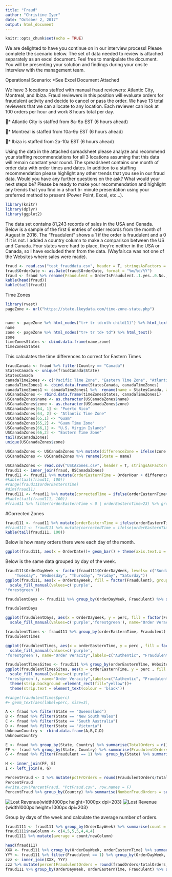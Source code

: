 ```yaml
---
title: "Fraud"
author: "Christine Iyer"
date: "October 2, 2017"
output: html_document
---
```


```r
knitr::opts_chunk$set(echo = TRUE)
```


We are delighted to have you continue on in our interview process!
Please complete the scenario below. The set of data needed to review is attached separately as an excel
document. Feel free to manipulate the document. You will be presenting your solution and findings
during your onsite interview with the management team.

Operational Scenario:
*See Excel Document Attached

We have 3 locations staffed with manual fraud reviewers: Atlantic City, Montreal, and Ibiza. Fraud
reviewers in this position will evaluate orders for fraudulent activity and decide to cancel or pass the
order. We have 13 total reviewers that we can allocate to any location. Each reviewer can look at 100
orders per hour and work 8 hours total per day.

* Atlantic City is staffed from 8a-6p EST (6 hours ahead)

* Montreal is staffed from 10a-9p EST (6 hours ahead)

* Ibiza is staffed from 2a-10a EST (6 hours ahead)

Using the data in the attached spreadsheet please analyze and recommend your staffing
recommendations for all 3 locations assuming that this data will remain constant year round. The
spreadsheet contains one month of order data with order times and dates. In addition to a staffing
recommendation please highlight any other trends that you see in our fraud data. Would you have any
further questions on the ask? What would your next steps be?
Please be ready to make your recommendation and highlight any trends that you find in a short 5-
minute presentation using your preferred method to present (Power Point, Excel, etc...).



```r
library(knitr)
library(dplyr)
library(ggplot2)
```
The data set contains 81,243 records of sales in the USA and Canada. 
Below is a sample of the first 6 entries of order records from the month of August in 2016. The "Fruadulent" shows a 1 if the order is fraudulent and a 0 if it is not. I added a country column to make a comparison between the US and Canada. Four states were hard to place, they're neither in the USA or Canada, so I have excluded them from the data.  (Wayfair.ca was not one of the Websites where sales were made).

```r
fraud <- read.csv("test_frauddata.csv", header = T, stringsAsFactors = F)
fraud$OrderDate <- as.Date(fraud$OrderDate, format = "%m/%d/%Y")
fraud <- fraud %>% rename(Fraudulent = OrderIsFraudulent..1.yes..0.No., Revenue = OrderRevenue,State = OrderState ) %>% arrange(OrderDate)
kable(head(fraud))
kable(tail(fraud))
```

Time Zones

```r
library(rvest)
pageZone <- url("https://state.1keydata.com/time-zone-state.php")


name <- pageZone %>% html_nodes("tr+ tr td:nth-child(1)") %>% html_text()
name
zone <- pageZone %>% html_nodes("tr+ tr td+ td") %>% html_text()
zone
timeZonesStates <- cbind.data.frame(name,zone)
timeZonesStates

```

This calculates the time differences to correct for Eastern Times

```r
fraudCanada <- fraud %>% filter(Country == "Canada")
StatesCanada <- unique(fraudCanada$State)
StatesCanada
canadaTimeZones <- c("Pacific Time Zone", "Eastern Time Zone", "Atlantic Time Zone", "Mountain Time Zone", "Eastern Time Zone", "Central Time Zone", "Eastern Time Zone", "Pacific Time Zone", "Atlantic Time Zone", "Atlantic Time Zone" , "Mountain Time Zone", "Central Time Zone", "Eastern Time Zone" )
canadaTimeZones1 <- cbind.data.frame(StatesCanada, canadaTimeZones)
canadaTimeZones1 <- canadaTimeZones1 %>%  rename(name = StatesCanada, zone = canadaTimeZones)
USCanadaZones <- rbind.data.frame(timeZonesStates, canadaTimeZones1)
USCanadaZones$name <- as.character(USCanadaZones$name)
USCanadaZones$zone <- as.character(USCanadaZones$zone)
USCanadaZones[64, 1] <- "Puerto Rico"
USCanadaZones[64, 2] <- "Atlantic Time Zone"
USCanadaZones[65,1] <- "Guam"
USCanadaZones[65,2] <- "Guam Time Zone"
USCanadaZones[66,1] <- "U.S. Virgin Islands"
USCanadaZones[66,2] <- "Eastern Time Zone"
tail(USCanadaZones)
unique(USCanadaZones$zone)

USCanadaZones <- USCanadaZones %>% mutate(differenceZone = ifelse(zone == "Central Time Zone", -1, ifelse(zone == "Alaska Time Zone, Hawaii-Aleutian Time Zone", -6, ifelse(zone == "Mountain Time Zone", -2, ifelse(zone == "Pacific Time Zone", -3,  ifelse(zone == "Hawaii-Aleutian Time Zone", -6, ifelse(zone == "Mountain Time Zone, Pacific Time Zone", -2, ifelse(zone == "Central Time Zone, Mountain Time Zone", -2, ifelse(zone == "Guam Time Zone", 14, ifelse(zone == "Pacific Time Zone, Mountain Time Zone", -3, ifelse(zone == "Eastern Time Zone, Central Time Zone", 1,ifelse(zone == "Atlantic Time Zone", 1,0))))))))))))
USCanadaZones <- USCanadaZones %>% rename(State = name)


```



```r
USCanadaZones <- read.csv("USCAZones.csv", header = T, stringsAsFactors = F)
fraud11 <- inner_join(fraud, USCanadaZones)
fraud11 <- fraud11 %>% mutate(orderEasternTime = OrderHour + differenceZone)
#kable(tail(fraud11, 100))
#range(fraud11$orderEasternTime)
#dim(fraud11)
fraud111 <- fraud11 %>% mutate(correctedTime = ifelse(orderEasternTime>23, orderEasternTime - 24, ""))
#kable(tail(fraud111, 100))
#fraud11 %>% filter(orderEasternTime < 0 | orderEasternTime>23) %>% group_by(State) %>% summarise(n = n())
```


#Corrected Zones

```r
fraud111 <- fraud11 %>% mutate(orderEasternTime = ifelse(orderEasternTime>23, orderEasternTime - 24, ifelse(orderEasternTime<0, orderEasternTime +24, orderEasternTime)))
#fraud111 <- fraud111 %>% mutate(correctedTime = ifelse(orderEasternTime<0, orderEasternTime + 24, orderEasternTime))
kable(tail(fraud111, 100))

```


Below is how many orders there were each day of the month.

```r
ggplot(fraud111, aes(x = OrderDate))+ geom_bar() + theme(axis.text.x = element_text(angle = 90, hjust = 1))
```

Below is the same data grouped by day of the week. 

```r
fraud111$OrderDayWeek <- factor(fraud111$OrderDayWeek, levels= c("Sunday", "Monday", 
    "Tuesday", "Wednesday", "Thursday", "Friday", "Saturday"))
ggplot(fraud111, aes(x = OrderDayWeek, fill = factor(Fraudulent), group = (Fraudulent) )) + geom_bar() + theme(axis.text.x = element_text(angle = 90, hjust = 1)) + 
  scale_fill_manual(values=c('purple',
'forestgreen'))
```

```r
fraudulentDays <- fraud111 %>% group_by(OrderDayWeek, Fraudulent) %>% summarise(count = n()) %>% mutate(perc= round(count/sum(count)*100, digits = 2))

fraudulentDays

ggplot(fraudulentDays, aes(x = OrderDayWeek, y = perc, fill = factor(Fraudulent), group = (Fraudulent))) + geom_bar(stat="identity") + theme(axis.text.x = element_text(angle = 90, hjust = 1))  + 
  scale_fill_manual(values=c('purple','forestgreen'), name="Order Veracity",labels=c("Authentic", "Fraudulent")) +  ylab("Frequency") 
```

```r
fraudulentTimes <- fraud111 %>% group_by(orderEasternTime, Fraudulent) %>% summarise(count = n()) %>% mutate(perc= round(count/sum(count), digits = 3))
fraudulentTimes

ggplot(fraudulentTimes, aes(x = orderEasternTime, y = perc , fill = factor(Fraudulent), group = factor(Fraudulent))) + geom_bar(stat="identity") + theme(axis.text.x = element_text(angle = 90, hjust = 1))  + 
  scale_fill_manual(values=c('purple',
'forestgreen'), name="Order Veracity",labels=c("Authentic", "Fraudulent")) + scale_x_continuous(breaks = 0:23) + theme_bw() 
```



```r

fraudulentTimesSites <- fraud111 %>% group_by(orderEasternTime, Website, Fraudulent) %>% summarise(count = n()) %>% mutate(perc= round(count/sum(count), digits = 3))
ggplot(fraudulentTimesSites, aes(x = orderEasternTime, y = perc , fill = factor(Fraudulent), group = factor(Fraudulent))) + geom_bar(stat="identity") + theme(axis.text.x = element_text(angle = 90, hjust = 1))  + 
  scale_fill_manual(values=c('purple',
'forestgreen'), name="Order Veracity",labels=c("Authentic", "Fraudulent")) + scale_x_continuous(breaks = 0:23)+ facet_wrap(~Website, ncol = 1) + theme_bw() +
  theme(strip.background =element_rect(fill="yellow"))+
  theme(strip.text = element_text(colour = 'black'))

#range(fraudulentTimes$perc)
#+ geom_text(aes(label=perc, size=3),
```

```r
A <- fraud %>% filter(State == "Queensland")
B <- fraud %>% filter(State == "New South Wales")
C <- fraud %>% filter(State == "South Australia")
D <- fraud %>% filter(State == "Victoria")
UnknownCountry <- rbind.data.frame(A,B,C,D)
UnknownCountry
```

```r
E <- fraud %>% group_by(State, Country) %>% summarise(TotalOrders = n(), TotalRev = sum(Revenue))
FF <- fraud %>% group_by(State, Country) %>% summarise(FraudulentOrders = sum(Fraudulent))
G <- fraud %>% filter(Fraudulent == 1) %>%  group_by(State) %>% summarise(TotalFraudulentRevenue = sum(Revenue))

H <- inner_join(FF, E)
I <- left_join(H, G)

PercentFraud <- I %>% mutate(pctFrOrders = round(FraudulentOrders/TotalOrders, digits = 2), pctRevLost = round(TotalFraudulentRevenue/TotalRev, digits = 2), AvAmtFraudOrder = round(TotalFraudulentRevenue/FraudulentOrders, digits = 2)) %>% arrange(desc(TotalFraudulentRevenue))
PercentFraud
#write.csv(PercentFraud, "PctFraud.csv", row.names = F)
PercentFraud %>% group_by(Country) %>% summarise(NumberFraudOrders = sum(FraudulentOrders), TotalOrders = sum(TotalOrders), TotalFraudAmount = sum(TotalFraudulentRevenue), sumTotalRev = sum(TotalRev)) %>% mutate(PercentFraudOrders = round(NumberFraudOrders/TotalOrders, digits = 3))
```
![Lost Revenue](LostRev.png){width1000px height=1000px dpi=203}
![Lost Revenue](RevenueByState.png){width1000px height=1000px dpi=203}

Group by days of the week and calculate the average number of orders.

```r
fraud1111 <- fraud111 %>% group_by(OrderDayWeek) %>% summarise(count = n()) 
fraud1111$newColumn <- c(4,5,5,5,4,4,4)
fraud1111 %>% mutate(average = count/newColumn)
```



```r
head(fraud111)
XXX <- fraud111 %>% group_by(OrderDayWeek, orderEasternTime) %>% summarise(totalOrders = n())
YYY <- fraud111 %>% filter(Fraudulent == 1) %>% group_by(OrderDayWeek, orderEasternTime) %>% summarise(fraudOrders = n())
zzz <- inner_join(XXX, YYY)
zzz %>% mutate(percentFraudulentOrders = round(fraudOrders/totalOrders, digits = 2))
fraud111 %>% group_by(OrderDayWeek, orderEasternTime, Fraudulent) %>% summarise(n = n())
```



